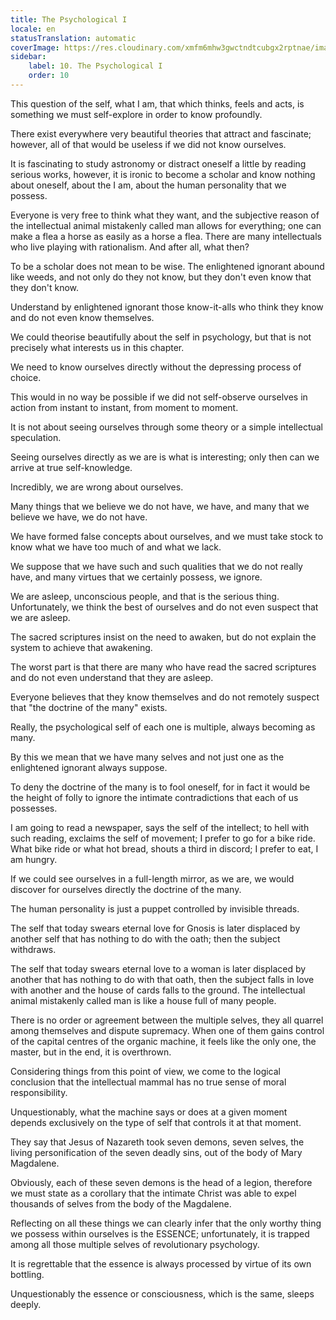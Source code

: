```yaml
---
title: The Psychological I
locale: en
statusTranslation: automatic
coverImage: https://res.cloudinary.com/xmfm6mhw3gwctndtcubgx2rptnae/image/upload/v1741354419/small_cover_la_gran_rebelion_28716e29d2.webp
sidebar:
    label: 10. The Psychological I
    order: 10
---
```

This question of the self, what I am, that which thinks, feels and acts, is something we must self-explore in order to know profoundly.

There exist everywhere very beautiful theories that attract and fascinate; however, all of that would be useless if we did not know ourselves.

It is fascinating to study astronomy or distract oneself a little by reading serious works, however, it is ironic to become a scholar and know nothing about oneself, about the I am, about the human personality that we possess.

Everyone is very free to think what they want, and the subjective reason of the intellectual animal mistakenly called man allows for everything; one can make a flea a horse as easily as a horse a flea. There are many intellectuals who live playing with rationalism. And after all, what then?

To be a scholar does not mean to be wise. The enlightened ignorant abound like weeds, and not only do they not know, but they don't even know that they don't know.

Understand by enlightened ignorant those know-it-alls who think they know and do not even know themselves.

We could theorise beautifully about the self in psychology, but that is not precisely what interests us in this chapter.

We need to know ourselves directly without the depressing process of choice.

This would in no way be possible if we did not self-observe ourselves in action from instant to instant, from moment to moment.

It is not about seeing ourselves through some theory or a simple intellectual speculation.

Seeing ourselves directly as we are is what is interesting; only then can we arrive at true self-knowledge.

Incredibly, we are wrong about ourselves.

Many things that we believe we do not have, we have, and many that we believe we have, we do not have.

We have formed false concepts about ourselves, and we must take stock to know what we have too much of and what we lack.

We suppose that we have such and such qualities that we do not really have, and many virtues that we certainly possess, we ignore.

We are asleep, unconscious people, and that is the serious thing. Unfortunately, we think the best of ourselves and do not even suspect that we are asleep.

The sacred scriptures insist on the need to awaken, but do not explain the system to achieve that awakening.

The worst part is that there are many who have read the sacred scriptures and do not even understand that they are asleep.

Everyone believes that they know themselves and do not remotely suspect that "the doctrine of the many" exists.

Really, the psychological self of each one is multiple, always becoming as many.

By this we mean that we have many selves and not just one as the enlightened ignorant always suppose.

To deny the doctrine of the many is to fool oneself, for in fact it would be the height of folly to ignore the intimate contradictions that each of us possesses.

I am going to read a newspaper, says the self of the intellect; to hell with such reading, exclaims the self of movement; I prefer to go for a bike ride. What bike ride or what hot bread, shouts a third in discord; I prefer to eat, I am hungry.

If we could see ourselves in a full-length mirror, as we are, we would discover for ourselves directly the doctrine of the many.

The human personality is just a puppet controlled by invisible threads.

The self that today swears eternal love for Gnosis is later displaced by another self that has nothing to do with the oath; then the subject withdraws.

The self that today swears eternal love to a woman is later displaced by another that has nothing to do with that oath, then the subject falls in love with another and the house of cards falls to the ground. The intellectual animal mistakenly called man is like a house full of many people.

There is no order or agreement between the multiple selves, they all quarrel among themselves and dispute supremacy. When one of them gains control of the capital centres of the organic machine, it feels like the only one, the master, but in the end, it is overthrown.

Considering things from this point of view, we come to the logical conclusion that the intellectual mammal has no true sense of moral responsibility.

Unquestionably, what the machine says or does at a given moment depends exclusively on the type of self that controls it at that moment.

They say that Jesus of Nazareth took seven demons, seven selves, the living personification of the seven deadly sins, out of the body of Mary Magdalene.

Obviously, each of these seven demons is the head of a legion, therefore we must state as a corollary that the intimate Christ was able to expel thousands of selves from the body of the Magdalene.

Reflecting on all these things we can clearly infer that the only worthy thing we possess within ourselves is the ESSENCE; unfortunately, it is trapped among all those multiple selves of revolutionary psychology.

It is regrettable that the essence is always processed by virtue of its own bottling.

Unquestionably the essence or consciousness, which is the same, sleeps deeply.

